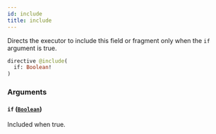 ```yaml
---
id: include
title: include
---
```



Directs the executor to include this field or fragment only when the `if` argument is true.

```graphql
directive @include(
  if: Boolean!
)
```


### Arguments

#### `if` ([`Boolean`](/docs/mainnet/graphql/scalars/boolean))

Included when true.




